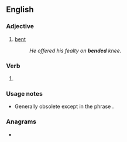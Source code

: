 ==English==

===Adjective===
{{en-adj|-}}

# {{lb|en|archaic}} [[bent]]
#: ''He offered his fealty on '''bended''' knee.''

===Verb===
{{head|en|verb form}}

# {{lb|en|archaic}} {{en-past of|bend}}

===Usage notes===
* Generally obsolete except in the phrase {{m|en|on bended knee}}.

===Anagrams===
* {{anagrams|en|a=bddeen|Debden}}